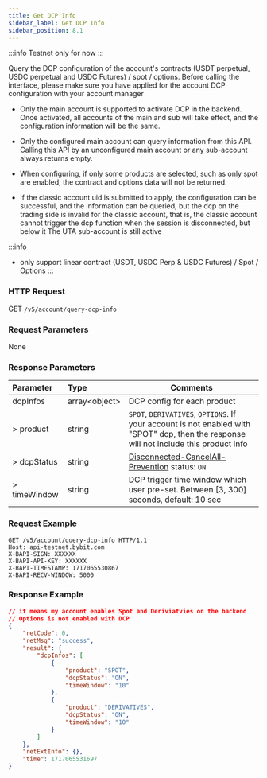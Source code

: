 ```yaml
---
title: Get DCP Info
sidebar_label: Get DCP Info
sidebar_position: 8.1
---
```

:::info
Testnet only for now
:::

Query the DCP configuration of the account's contracts (USDT perpetual, USDC perpetual and USDC Futures) / spot / options. Before calling the interface, please make sure you have applied for the account DCP configuration with your account manager

* Only the main account is supported to activate DCP in the backend. Once activated, all accounts of the main and sub will take effect, and the configuration information will be the same.

* Only the configured main account can query information from this API. Calling this API by an unconfigured main account or any sub-account always returns empty.

* When configuring, if only some products are selected, such as only spot are enabled, the contract and options data will not be returned.

* If the classic account uid is submitted to apply, the configuration can be successful, and the information can be queried, but the dcp on the trading side is invalid for the classic account, that is, the classic account cannot trigger the dcp function when the session is disconnected, but below it The UTA sub-account is still active

:::info
* only support linear contract (USDT, USDC Perp & USDC Futures) / Spot / Options
:::

### HTTP Request
GET `/v5/account/query-dcp-info`

### Request Parameters
None

### Response Parameters
| Parameter | Type | Comments|
|:----- |:-----|----- |
|dcpInfos |array&lt;object&gt; |DCP config for each product |
|> product |string |`SPOT`, `DERIVATIVES`, `OPTIONS`. If your account is not enabled with "SPOT" dcp, then the response will not include this product info|
|> dcpStatus |string |[Disconnected-CancelAll-Prevention](../order/dcp) status: `ON`|
|> timeWindow |string |DCP trigger time window which user pre-set. Between [3, 300] seconds, default: 10 sec|

### Request Example
```http
GET /v5/account/query-dcp-info HTTP/1.1
Host: api-testnet.bybit.com
X-BAPI-SIGN: XXXXXX
X-BAPI-API-KEY: XXXXXX
X-BAPI-TIMESTAMP: 1717065530867
X-BAPI-RECV-WINDOW: 5000
```

### Response Example

```json
// it means my account enables Spot and Deriviatvies on the backend
// Options is not enabled with DCP
{
    "retCode": 0,
    "retMsg": "success",
    "result": {
        "dcpInfos": [
            {
                "product": "SPOT",
                "dcpStatus": "ON",
                "timeWindow": "10"
            },
            {
                "product": "DERIVATIVES",
                "dcpStatus": "ON",
                "timeWindow": "10"
            }
        ]
    },
    "retExtInfo": {},
    "time": 1717065531697
}
```
